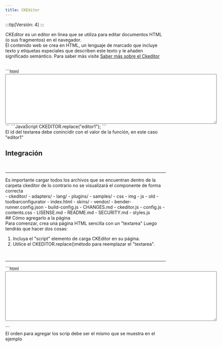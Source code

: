 ```yaml
---
title: CKEditor 
---
```


:::tip[Versión: 4]
:::

CKEditor es un editor en línea que se utiliza para editar documentos HTML (o sus fragmentos) en el navegador.  
El contenido web se crea en HTML, un lenguaje de marcado que incluye texto y etiquetas especiales que describen este texto y le añaden significado semántico.
Para saber más visite <a target="_blank" href="https://ckeditor.com/docs/ckeditor4/latest/guide/dev_installation.html">Saber más sobre el Ckeditor</a>
<div class="inputs">
      <CKEditor />
      <CKEditorExampple />

<br/>
<div class="tabb-m">
<Tabs>
<TabItem label="HTML">
```html
<textarea name="editor1" id="editor1" rows="10" cols="80">
</textarea>
```
</TabItem>
<TabItem label="JS">
```JavaScript
   CKEDITOR.replace("editor1");
```
 <Aside>El id del textarea debe conincidir con el valor de la función, en este caso "editor1"</Aside>
</TabItem>
 </Tabs>
</div>

</div>

## Integración
<br/>
<hr />
<Aside>Es importante cargar todos los archivos que se encuentran dentro de la carpeta ckeditor de lo contrario no se visualizará el componente de forma correcta</Aside>
<FileTree>
    - ckeditor/
        - adapters/
        - lang/
        - plugins/
        - samples/
            - css
            - img
            - js
            - old
            - toolbarconfigurator
            - index.html
        - skins/
        - vendor/
        - bender-runner.config.json
        - build-config.js
        - CHANGES.md
        - ckeditor.js
        - config.js
        - contents.css
        - LISENSE.md
        - README.md
        - SECURITY.md
        - styles.js
</FileTree>
<br/>
## Cómo agregarlo a la página
<br/>
Para comenzar, crea una página HTML sencilla con un "textarea"  Luego tendrás que hacer dos cosas:

1. Incluya el "script" elemento de carga CKEditor  en su página.
2. Utilice el CKEDITOR.replace()método para reemplazar el "textarea".
<br/>
<hr />
 <Card title="Ejemplo" icon="setting">
```html
   <html lang="en">
    <head>
        <meta charset="utf-8">
        <script src="../vendor/ckeditor/ckeditor.js"></script>
    </head>
    <body>
        <form>
            <textarea name="editor1" id="editor1" rows="10" cols="80">
            </textarea>
            <script>
                CKEDITOR.replace( 'editor1' );
            </script>
        </form>
    </body>
</html>
```
<Aside>El orden para agregar los scrip debe ser el mismo que se muestra en el ejemplo</Aside>
  </Card>
